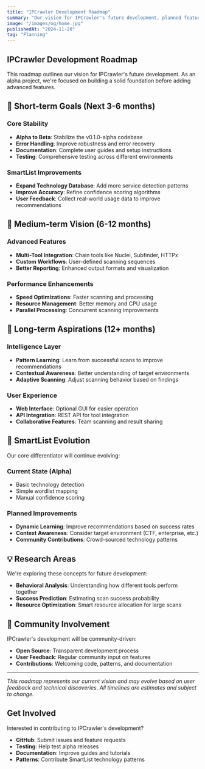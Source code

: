 ---
title: "IPCrawler Development Roadmap"
summary: "Our vision for IPCrawler's future development, planned features, and the path toward intelligent reconnaissance."
image: "/images/og/home.jpg"
publishedAt: "2024-11-20"
tag: "Planning"
---

## IPCrawler Development Roadmap

This roadmap outlines our vision for IPCrawler's future development. As an alpha project, we're focused on building a solid foundation before adding advanced features.

## 🎯 Short-term Goals (Next 3-6 months)

### Core Stability
- **Alpha to Beta**: Stabilize the v0.1.0-alpha codebase
- **Error Handling**: Improve robustness and error recovery
- **Documentation**: Complete user guides and setup instructions
- **Testing**: Comprehensive testing across different environments

### SmartList Improvements
- **Expand Technology Database**: Add more service detection patterns
- **Improve Accuracy**: Refine confidence scoring algorithms
- **User Feedback**: Collect real-world usage data to improve recommendations

## 🚀 Medium-term Vision (6-12 months)

### Advanced Features
- **Multi-Tool Integration**: Chain tools like Nuclei, Subfinder, HTTPx
- **Custom Workflows**: User-defined scanning sequences
- **Better Reporting**: Enhanced output formats and visualization

### Performance Enhancements
- **Speed Optimizations**: Faster scanning and processing
- **Resource Management**: Better memory and CPU usage
- **Parallel Processing**: Concurrent scanning improvements

## 🌟 Long-term Aspirations (12+ months)

### Intelligence Layer
- **Pattern Learning**: Learn from successful scans to improve recommendations
- **Contextual Awareness**: Better understanding of target environments
- **Adaptive Scanning**: Adjust scanning behavior based on findings

### User Experience
- **Web Interface**: Optional GUI for easier operation
- **API Integration**: REST API for tool integration
- **Collaborative Features**: Team scanning and result sharing

## 🧠 SmartList Evolution

Our core differentiator will continue evolving:

### Current State (Alpha)
- Basic technology detection
- Simple wordlist mapping
- Manual confidence scoring

### Planned Improvements
- **Dynamic Learning**: Improve recommendations based on success rates
- **Context Awareness**: Consider target environment (CTF, enterprise, etc.)
- **Community Contributions**: Crowd-sourced technology patterns

## 💡 Research Areas

We're exploring these concepts for future development:

- **Behavioral Analysis**: Understanding how different tools perform together
- **Success Prediction**: Estimating scan success probability
- **Resource Optimization**: Smart resource allocation for large scans

## 🤝 Community Involvement

IPCrawler's development will be community-driven:

- **Open Source**: Transparent development process
- **User Feedback**: Regular community input on features
- **Contributions**: Welcoming code, patterns, and documentation

---

*This roadmap represents our current vision and may evolve based on user feedback and technical discoveries. All timelines are estimates and subject to change.*

## Get Involved

Interested in contributing to IPCrawler's development?

- **GitHub**: Submit issues and feature requests
- **Testing**: Help test alpha releases
- **Documentation**: Improve guides and tutorials
- **Patterns**: Contribute SmartList technology patterns